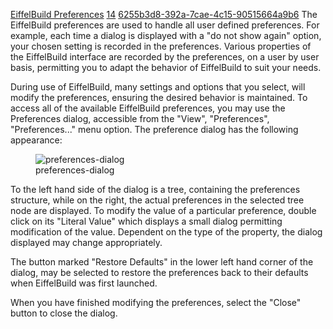 [[Property:title|EiffelBuild Preferences]]
[[Property:weight|14]]
[[Property:uuid|6255b3d8-392a-7cae-4c15-90515664a9b6]]
The EiffelBuild preferences are used to handle all user defined preferences. For example, each time a dialog is displayed with a "do not show again" option, your chosen setting is recorded in the preferences. Various properties of the EiffelBuild interface are recorded by the preferences, on a user by user basis, permitting you to adapt the behavior of EiffelBuild to suit your needs.

During use of EiffelBuild, many settings and options that you select, will modify the preferences, ensuring the desired behavior is maintained. To access all of the available EiffelBuild preferences, you may use the Preferences dialog, accessible from the "View", "Preferences", "Preferences..." menu option. The preference dialog has the following appearance:

[[Image:preferences-dialog]]  

To the left hand side of the dialog is a tree, containing the preferences structure, while on the right, the actual preferences in the selected tree node are displayed. To modify the value of a particular preference, double click on its "Literal Value" which displays a small dialog permitting modification of the value. Dependent on the type of the property, the dialog displayed may change appropriately.

The button marked "Restore Defaults" in the lower left hand corner of the dialog, may be selected to restore the preferences back to their defaults when EiffelBuild was first launched.

When you have finished modifying the preferences, select the "Close" button to close the dialog.

{{note| '''Note''': The preferences are saved automatically by EiffelBuild, even if the open project is not saved, the preferences are saved whenever a property changes. }}

{{seealso| '''See also''': <br/>
[[EiffelBuild: General interface description|General interface description]]  <br/>
[[EiffelBuild Reference|EiffelBuild reference]]  }}




